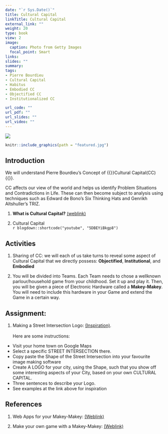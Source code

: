 ```yaml
---
date: "`r Sys.Date()`"
title: Cultural Capital
linkTitle: Cultural Capital
external_link: ""
weight: 20
type: book
view: 2
image: 
  caption: Photo from Getty Images
  focal_point: Smart
links:
slides: ""
summary: 
tags:
- Pierre Bourdieu
- Cultural Capital
- Habitus
- Embodied CC
- Objectified CC
- Institutionalized CC

url_code: ""
url_pdf: ""
url_slides: ""
url_video: ""
---
```


![](featured.jpg)

```r
knitr::include_graphics(path = "featured.jpg")

```

## Introduction

We will understand Pierre Bourdieu's Concept of {{<hl>}}Cultural Capital(CC){{</hl>}}. 

CC affects our view of the world and helps us identify Problem Situations and Contradictions in Life. These can then become subject to analysis using techniques such as Edward de Bono's Six Thinking Hats and Genrikh Altshuller's TRIZ.

1. **What is Cultural Capital?** [(weblink)](https://culturallearningalliance.org.uk/what-is-cultural-capital)
<br>

2. Cultural Capital <br>
`r blogdown::shortcode("youtube", "5DBEYiBkgp8")`


## Activities

1. Sharing of CC: we will each of us take turns to reveal some aspect of Cultural Capital that we directly possess: **Objectified**, **Institutional**, and **Embodied**

1. You will be divided into Teams. Each Team needs to chose a wellknown parlour/household game from your childhood. Set it up and play it. 
Then, you will be given a piece of Electronic Hardware called a **Makey-Makey**. You will need to include this hardware in your Game and extend the Game in a certain way.


## Assignment:

1. Making a Street Intersection Logo: [(Inspiration)](https://www.cartogrammar.com/blog/maps-make-the-best-logos/). <br> <br>
Here are some instructions:
 - Visit your home town on Google Maps
 - Select a specific STREET INTERSECTION there.
 - Copy paste the Shape of the Street Intersection into your favourite image making software
 - Create A LOGO for your city, using the Shape, such that you show off some interesting aspects of your City, based on your own CULTURAL CAPITAL.
 - Three sentences to describe your Logo.
 - See examples at the link above for inspiration


## References

1. Web Apps for your Makey-Makey:  [(Weblink)](https://makeymakey.com/blogs/how-to-instructions/apps-for-plug-and-play)

1. Make your own game with a Makey-Makey: [(Weblink)](https://www.instructables.com/Using-Scratch-and-Makey-Makey-to-make-your-own-gam/)



